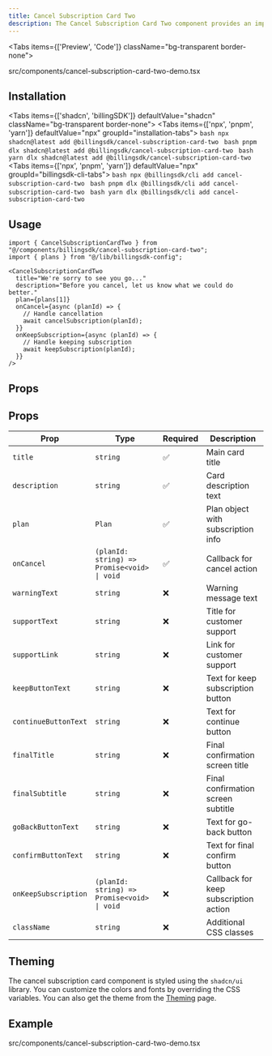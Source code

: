 ```yaml
---
title: Cancel Subscription Card Two
description: The Cancel Subscription Card Two component provides an improved, user-friendly interface for handling subscription cancellations. It includes collapsible plan benefits, support info, error handling, and a two-step confirmation process with customizable texts.
---
```


<Tabs items={['Preview', 'Code']} className="bg-transparent border-none">
  <Tab value="Preview" className="border-none bg-transparent p-0 mt-3">
    <PreviewComponents registryName="cancel-subscription-card-two">
      <CancelSubscriptionCardTwoDemo />
    </PreviewComponents>
  </Tab>

  <Tab value="Code" className="mt-3">
  <include cwd lang="tsx" meta='title="src/components/cancel-subscription-card-two-demo.tsx"'>src/components/cancel-subscription-card-two-demo.tsx</include>
  </Tab>
</Tabs>

## Installation

<Tabs items={['shadcn', 'billingSDK']} defaultValue="shadcn" className="bg-transparent border-none">
  <Tab value="shadcn" className="border-none bg-transparent p-0 mt-3">
    <Tabs items={['npx', 'pnpm', 'yarn']} defaultValue="npx" groupId="installation-tabs">
      <Tab value="npx">
        ```bash
        npx shadcn@latest add @billingsdk/cancel-subscription-card-two
        ```
      </Tab>
      <Tab value="pnpm">
        ```bash
        pnpm dlx shadcn@latest add @billingsdk/cancel-subscription-card-two
        ```
      </Tab>
      <Tab value="yarn">
        ```bash
        yarn dlx shadcn@latest add @billingsdk/cancel-subscription-card-two
        ```
      </Tab>
    </Tabs>
  </Tab>
  <Tab value="billingSDK" className="border-none bg-transparent p-0 mt-3">
    <Tabs items={['npx', 'pnpm', 'yarn']} defaultValue="npx" groupId="billingsdk-cli-tabs">
      <Tab value="npx">
        ```bash
        npx @billingsdk/cli add cancel-subscription-card-two
        ```
      </Tab>
      <Tab value="pnpm">
        ```bash
        pnpm dlx @billingsdk/cli add cancel-subscription-card-two
        ```
      </Tab>
      <Tab value="yarn">
        ```bash
        yarn dlx @billingsdk/cli add cancel-subscription-card-two
        ```
      </Tab>
    </Tabs>
  </Tab>
</Tabs>

## Usage

```tsx
import { CancelSubscriptionCardTwo } from "@/components/billingsdk/cancel-subscription-card-two";
import { plans } from "@/lib/billingsdk-config";
```
```tsx
<CancelSubscriptionCardTwo
  title="We're sorry to see you go..."
  description="Before you cancel, let us know what we could do better."
  plan={plans[1]}
  onCancel={async (planId) => {
    // Handle cancellation
    await cancelSubscription(planId);
  }}
  onKeepSubscription={async (planId) => {
    // Handle keeping subscription
    await keepSubscription(planId);
  }}
/>
```

## Props

## Props

| Prop                 | Type                                             | Required | Description                                |
|----------------------|--------------------------------------------------|----------|--------------------------------------------|
| `title`              | `string`                                        | ✅       | Main card title                            |
| `description`        | `string`                                        | ✅       | Card description text                       |
| `plan`               | `Plan`                                          | ✅       | Plan object with subscription info          |
| `onCancel`           | `(planId: string) => Promise<void> \| void`     | ✅       | Callback for cancel action                  |
| `warningText`        | `string`                                        | ❌       | Warning message text                        |
| `supportText`        | `string`                                        | ❌       | Title for customer support                  |
| `supportLink`        | `string`                                        | ❌       | Link for customer support          |
| `keepButtonText`     | `string`                                        | ❌       | Text for keep subscription button           |
| `continueButtonText` | `string`                                        | ❌       | Text for continue button                    |
| `finalTitle`         | `string`                                        | ❌       | Final confirmation screen title             |
| `finalSubtitle`      | `string`                                        | ❌       | Final confirmation screen subtitle          |
| `goBackButtonText`   | `string`                                        | ❌       | Text for go-back button                     |
| `confirmButtonText`  | `string`                                        | ❌       | Text for final confirm button               |
| `onKeepSubscription` | `(planId: string) => Promise<void> \| void`     | ❌       | Callback for keep subscription action       |
| `className`          | `string`                                        | ❌       | Additional CSS classes                      |


## Theming

The cancel subscription card component is styled using the `shadcn/ui` library. You can customize the colors and fonts by overriding the CSS variables. You can also get the theme from the [Theming](/docs/theming) page.


## Example
<include cwd lang="tsx" meta='title="src/components/cancel-subscription-card-two-demo.tsx"'>src/components/cancel-subscription-card-two-demo.tsx</include>